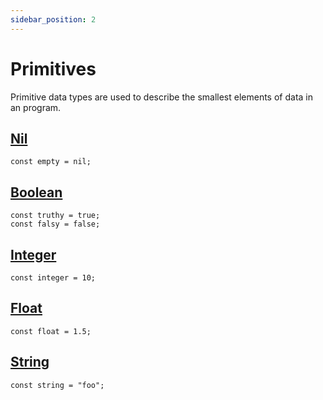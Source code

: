 ```yaml
---
sidebar_position: 2
---
```



# Primitives

Primitive data types are used to describe the smallest elements of data in an program.

## [Nil](nil)

```knot
const empty = nil;
```

## [Boolean](boolean)

```knot
const truthy = true;
const falsy = false;
```

## [Integer](number#integer)

```knot
const integer = 10;
```

## [Float](number#float)

```knot
const float = 1.5;
```

## [String](string)

```knot
const string = "foo";
```
